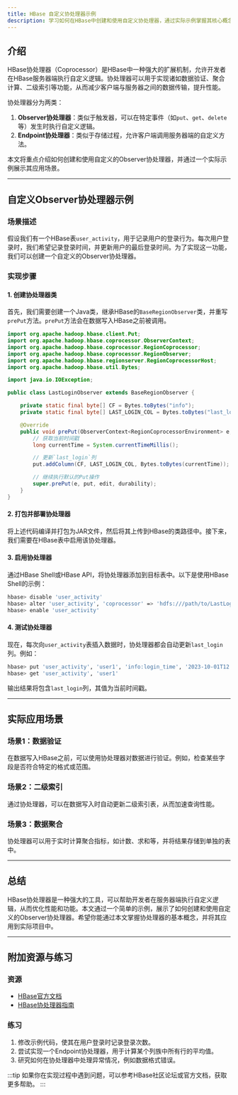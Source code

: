 ```yaml
---
title: HBase 自定义协处理器示例
description: 学习如何在HBase中创建和使用自定义协处理器，通过实际示例掌握其核心概念和应用场景。
---
```


## 介绍

HBase协处理器（Coprocessor）是HBase中一种强大的扩展机制，允许开发者在HBase服务器端执行自定义逻辑。协处理器可以用于实现诸如数据验证、聚合计算、二级索引等功能，从而减少客户端与服务器之间的数据传输，提升性能。

协处理器分为两类：
1. **Observer协处理器**：类似于触发器，可以在特定事件（如`put`、`get`、`delete`等）发生时执行自定义逻辑。
2. **Endpoint协处理器**：类似于存储过程，允许客户端调用服务器端的自定义方法。

本文将重点介绍如何创建和使用自定义的Observer协处理器，并通过一个实际示例展示其应用场景。

---

## 自定义Observer协处理器示例

### 场景描述
假设我们有一个HBase表`user_activity`，用于记录用户的登录行为。每次用户登录时，我们希望记录登录时间，并更新用户的最后登录时间。为了实现这一功能，我们可以创建一个自定义的Observer协处理器。

### 实现步骤

#### 1. 创建协处理器类
首先，我们需要创建一个Java类，继承HBase的`BaseRegionObserver`类，并重写`prePut`方法。`prePut`方法会在数据写入HBase之前被调用。

```java
import org.apache.hadoop.hbase.client.Put;
import org.apache.hadoop.hbase.coprocessor.ObserverContext;
import org.apache.hadoop.hbase.coprocessor.RegionCoprocessor;
import org.apache.hadoop.hbase.coprocessor.RegionObserver;
import org.apache.hadoop.hbase.regionserver.RegionCoprocessorHost;
import org.apache.hadoop.hbase.util.Bytes;

import java.io.IOException;

public class LastLoginObserver extends BaseRegionObserver {

    private static final byte[] CF = Bytes.toBytes("info");
    private static final byte[] LAST_LOGIN_COL = Bytes.toBytes("last_login");

    @Override
    public void prePut(ObserverContext<RegionCoprocessorEnvironment> e, Put put, WALEdit edit, Durability durability) throws IOException {
        // 获取当前时间戳
        long currentTime = System.currentTimeMillis();

        // 更新`last_login`列
        put.addColumn(CF, LAST_LOGIN_COL, Bytes.toBytes(currentTime));

        // 继续执行默认的Put操作
        super.prePut(e, put, edit, durability);
    }
}
```

#### 2. 打包并部署协处理器
将上述代码编译并打包为JAR文件，然后将其上传到HBase的类路径中。接下来，我们需要在HBase表中启用该协处理器。

#### 3. 启用协处理器
通过HBase Shell或HBase API，将协处理器添加到目标表中。以下是使用HBase Shell的示例：

```bash
hbase> disable 'user_activity'
hbase> alter 'user_activity', 'coprocessor' => 'hdfs:///path/to/LastLoginObserver.jar|com.example.LastLoginObserver|1001'
hbase> enable 'user_activity'
```

#### 4. 测试协处理器
现在，每次向`user_activity`表插入数据时，协处理器都会自动更新`last_login`列。例如：

```bash
hbase> put 'user_activity', 'user1', 'info:login_time', '2023-10-01T12:00:00Z'
hbase> get 'user_activity', 'user1'
```

输出结果将包含`last_login`列，其值为当前时间戳。

---

## 实际应用场景

### 场景1：数据验证
在数据写入HBase之前，可以使用协处理器对数据进行验证。例如，检查某些字段是否符合特定的格式或范围。

### 场景2：二级索引
通过协处理器，可以在数据写入时自动更新二级索引表，从而加速查询性能。

### 场景3：数据聚合
协处理器可以用于实时计算聚合指标，如计数、求和等，并将结果存储到单独的表中。

---

## 总结

HBase协处理器是一种强大的工具，可以帮助开发者在服务器端执行自定义逻辑，从而优化性能和功能。本文通过一个简单的示例，展示了如何创建和使用自定义的Observer协处理器。希望你能通过本文掌握协处理器的基本概念，并将其应用到实际项目中。

---

## 附加资源与练习

### 资源
- [HBase官方文档](https://hbase.apache.org/book.html)
- [HBase协处理器指南](https://hbase.apache.org/book.html#cp)

### 练习
1. 修改示例代码，使其在用户登录时记录登录次数。
2. 尝试实现一个Endpoint协处理器，用于计算某个列族中所有行的平均值。
3. 研究如何在协处理器中处理异常情况，例如数据格式错误。

:::tip
如果你在实现过程中遇到问题，可以参考HBase社区论坛或官方文档，获取更多帮助。
:::